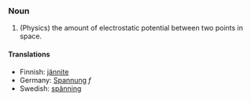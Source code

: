 ===Noun===
#(Physics) the amount of electrostatic potential between two points in space.

====Translations====
*Finnish: [[jännite]]
*Germany: [[Spannung]] ''f''
*Swedish: [[spänning]]